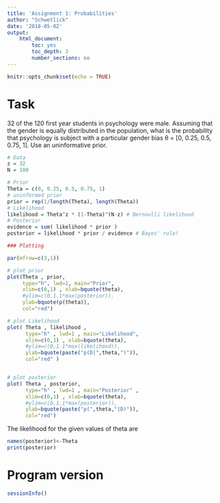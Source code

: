 ```yaml
---
title: 'Assignment 1: Probabilities'
author: "Schwetlick"
date: '2018-05-02'
output: 
    html_document:
        toc: yes
        toc_depth: 3
        number_sections: no
---
```


```r
knitr::opts_chunk$set(echo = TRUE)
```

# Task
32 of the 120 first year students in psychology were male. Assuming that the gender is equally distributed in the population, what is the probability that psychology is subject with a particular gender bias θ = [0, 0.25, 0.5, 0.75, 1]. Use an uninformative prior.


```r
# Data
z = 32 
N = 100  

# Prior  
Theta = c(0, 0.25, 0.5, 0.75, 1)
# uninformed prior
prior = rep(1/length(Theta), length(Theta))
# Likelihood  
likelihood = Theta^z * (1-Theta)^(N-z) # Bernoulli likelihood  
# Posterior  
evidence = sum( likelihood * prior )  
posterior = likelihood * prior / evidence # Bayes' rule!  

### Plotting

par(mfrow=c(3,1)) 

# plot prior  
plot(Theta , prior,   
     type="h", lwd=1, main="Prior",  
     xlim=c(0,1) , xlab=bquote(theta),  
     #ylim=c(0,1.1*max(posterior)),   
     ylab=bquote(p(theta)),  
     col="red")  

# plot Likelihood  
plot( Theta , likelihood ,   
      type="h" , lwd=1 , main="Likelihood",  
      xlim=c(0,1) , xlab=bquote(theta),  
      #ylim=c(0,1.1*max(likelihood)),   
      ylab=bquote(paste("p(D|",theta,")")),  
      col="red" )  


# plot posterior  
plot( Theta , posterior,   
      type="h" , lwd=1 , main="Posterior" ,  
      xlim=c(0,1) , xlab=bquote(theta),  
      #ylim=c(0,1.1*max(posterior)),   
      ylab=bquote(paste("p(",theta,"|D)")),  
      col="red") 
```

The likelihood for the given values of theta are 
```r
names(posterior)<-Theta
print(posterior)
```


# Program version
```r
sessionInfo()
````